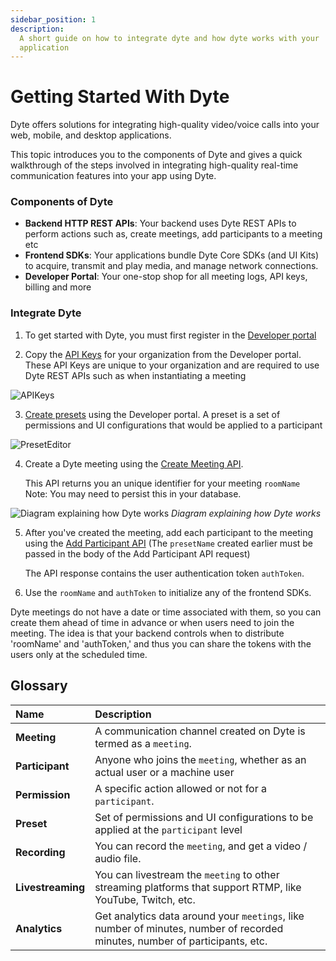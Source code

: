 ```yaml
---
sidebar_position: 1
description:
  A short guide on how to integrate dyte and how dyte works with your
  application
---
```


# Getting Started With Dyte

Dyte offers solutions for integrating high-quality video/voice calls into your
web, mobile, and desktop applications.

This topic introduces you to the components of Dyte and gives a quick
walkthrough of the steps involved in integrating high-quality real-time
communication features into your app using Dyte.

### Components of Dyte

- **Backend HTTP REST APIs**: Your backend uses Dyte REST APIs to perform
  actions such as, create meetings, add participants to a meeting etc
- **Frontend SDKs**: Your applications bundle Dyte Core SDKs (and UI Kits) to
  acquire, transmit and play media, and manage network connections.
- **Developer Portal**: Your one-stop shop for all meeting logs, API keys,
  billing and more

### Integrate Dyte

1. To get started with Dyte, you must first register in the
   [Developer portal](https://dev.dyte.io)

2. Copy the [API Keys](https://dev.dyte.io/apikeys) for your organization from
   the Developer portal. These API Keys are unique to your organization and are
   required to use Dyte REST APIs such as when instantiating a meeting

![APIKeys](/static/home/api-keys.png)

3. [Create presets](https://dev.dyte.io/roles-presets) using the Developer
   portal. A preset is a set of permissions and UI configurations that would be
   applied to a participant

![PresetEditor](/static/home/create-preset.png)

4. Create a Dyte meeting using the
   [Create Meeting API](https://docs.dyte.io/api#/operations/create_meeting).

   This API returns you an unique identifier for your meeting `roomName`<br/>
   Note: You may need to persist this in your database.

![Diagram explaining how Dyte works](/static/home/how-dyte-works-v1.png)
_Diagram explaining how Dyte works_

5. After you've created the meeting, add each participant to the meeting using
   the
   [Add Participant API](https://docs.dyte.io/api#/operations/add_participant)
   (The `presetName` created earlier must be passed in the body of the Add
   Participant API request)

   The API response contains the user authentication token `authToken`.

6. Use the `roomName` and `authToken` to initialize any of the frontend SDKs.

Dyte meetings do not have a date or time associated with them, so you can create
them ahead of time in advance or when users need to join the meeting. The idea
is that your backend controls when to distribute 'roomName' and 'authToken,' and
thus you can share the tokens with the users only at the scheduled time.

## Glossary

| Name              | Description                                                                                                                 |
| :---------------- | :-------------------------------------------------------------------------------------------------------------------------- |
| **Meeting**       | A communication channel created on Dyte is termed as a `meeting`.                                                           |
| **Participant**   | Anyone who joins the `meeting`, whether as an actual user or a machine user                                                 |
| **Permission**    | A specific action allowed or not for a `participant`.                                                                       |
| **Preset**        | Set of permissions and UI configurations to be applied at the `participant` level                                           |
| **Recording**     | You can record the `meeting`, and get a video / audio file.                                                                 |
| **Livestreaming** | You can livestream the `meeting` to other streaming platforms that support RTMP, like YouTube, Twitch, etc.                 |
| **Analytics**     | Get analytics data around your `meetings`, like number of minutes, number of recorded minutes, number of participants, etc. |

<!-- For a guided tutorial on how to start from scratch, pick from one of the [client SDKs](/#web-sdks) that suits you best! -->
